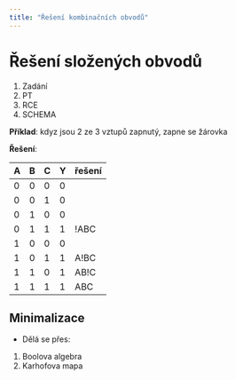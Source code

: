 ```yaml
---
title: "Řešení kombinačních obvodů"
---
```


# Řešení složených obvodů

1. Zadání
2. PT
3. RCE
4. SCHEMA

**Příklad**: kdyz jsou 2 ze 3 vztupů zapnutý, zapne se žárovka

**Řešení**:

|A|B|C|Y|řešení|
|-|-|-|-|-|
|0|0|0|0||
|0|0|1|0||
|0|1|0|0||
|0|1|1|1|!ABC|
|1|0|0|0||
|1|0|1|1|A!BC|
|1|1|0|1|AB!C|
|1|1|1|1|ABC|

## Minimalizace
- Dělá se přes:

1. Boolova algebra
1. Karhofova mapa

